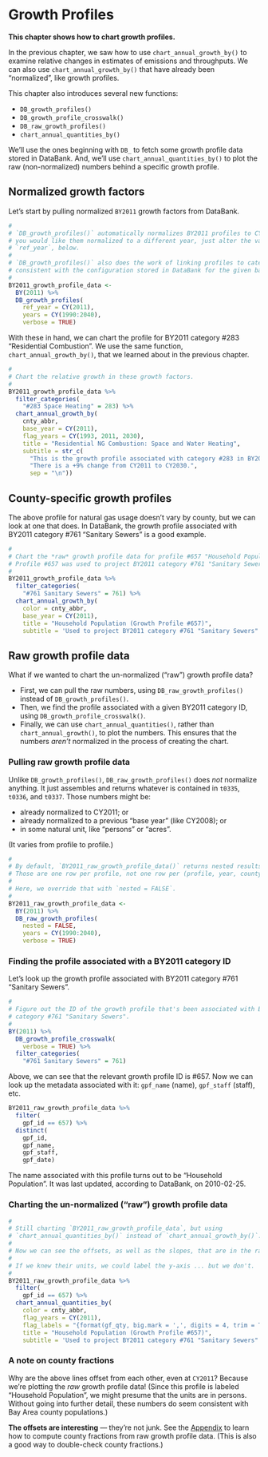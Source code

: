 # Growth Profiles

**This chapter shows how to chart growth profiles.**

In the previous chapter, we saw how to use `chart_annual_growth_by()` to examine relative changes in estimates of emissions and throughputs. We can also use `chart_annual_growth_by()` that have already been "normalized", like growth profiles. 

This chapter also introduces several new functions:

- `DB_growth_profiles()`
- `DB_growth_profile_crosswalk()`
- `DB_raw_growth_profiles()`
- `chart_annual_quantities_by()`

We'll use the ones beginning with `DB_` to fetch some growth profile data stored in DataBank. And, we'll use `chart_annual_quantities_by()` to plot the raw (non-normalized) numbers behind a specific growth profile.

## Normalized growth factors

Let's start by pulling normalized `BY2011` growth factors from DataBank.

```r
#
# `DB_growth_profiles()` automatically normalizes BY2011 profiles to CY2011. If
# you would like them normalized to a different year, just alter the value of
# `ref_year`, below.
#
# `DB_growth_profiles()` also does the work of linking profiles to categories,
# consistent with the configuration stored in DataBank for the given base year.
# 
BY2011_growth_profile_data <-
  BY(2011) %>%
  DB_growth_profiles(
    ref_year = CY(2011),
    years = CY(1990:2040),
    verbose = TRUE) 
```

With these in hand, we can chart the profile for BY2011 category #283 "Residential Combustion". We use the same function, `chart_annual_growth_by()`, that we learned about in the previous chapter.

```r
#
# Chart the relative growth in these growth factors. 
#
BY2011_growth_profile_data %>%
  filter_categories(
    "#283 Space Heating" = 283) %>%
  chart_annual_growth_by(
    cnty_abbr,
    base_year = CY(2011),
    flag_years = CY(1993, 2011, 2030),
    title = "Residential NG Combustion: Space and Water Heating",
    subtitle = str_c(
      "This is the growth profile associated with category #283 in BY2011.",
      "There is a +9% change from CY2011 to CY2030.",
      sep = "\n"))
```

## County-specific growth profiles

The above profile for natural gas usage doesn't vary by county, but we can look at one that does. In DataBank, the growth profile associated with BY2011 category #761 "Sanitary Sewers" is a good example.

```r
#
# Chart the *raw* growth profile data for profile #657 "Household Population".
# Profile #657 was used to project BY2011 category #761 "Sanitary Sewers".
# 
BY2011_growth_profile_data %>%
  filter_categories(
    "#761 Sanitary Sewers" = 761) %>%
  chart_annual_growth_by(
    color = cnty_abbr,
    base_year = CY(2011),
    title = "Household Population (Growth Profile #657)",
    subtitle = 'Used to project BY2011 category #761 "Sanitary Sewers".')
```

## Raw growth profile data

What if we wanted to chart the un-normalized ("raw") growth profile data?

- First, we can pull the raw numbers, using `DB_raw_growth_profiles()` instead of `DB_growth_profiles()`.
- Then, we find the profile associated with a given BY2011 category ID, using `DB_growth_profile_crosswalk()`.
- Finally, we can use `chart_annual_quantities()`, rather than `chart_annual_growth()`, to plot the numbers. This ensures that the numbers *aren't* normalized in the process of creating the chart.

### Pulling raw growth profile data

Unlike `DB_growth_profiles()`, `DB_raw_growth_profiles()` does *not* normalize anything. It just assembles and returns  whatever is contained in `t0335`, `t0336`, and `t0337`. Those numbers might be:

 - already normalized to CY2011; or
 - already normalized to a previous "base year" (like CY2008); or 
 - in some natural unit, like "persons" or "acres".

(It varies from profile to profile.)

```r
#
# By default, `BY2011_raw_growth_profile_data()` returns nested results.
# Those are one row per profile, not one row per (profile, year, county). 
# 
# Here, we override that with `nested = FALSE`.
#
BY2011_raw_growth_profile_data <-
  BY(2011) %>%
  DB_raw_growth_profiles(
    nested = FALSE,
    years = CY(1990:2040),
    verbose = TRUE)
```

### Finding the profile associated with a BY2011 category ID

Let's look up the growth profile associated with BY2011 category #761 "Sanitary Sewers". 

```r
#
# Figure out the ID of the growth profile that's been associated with BY2011
# category #761 "Sanitary Sewers".
# 
BY(2011) %>%
  DB_growth_profile_crosswalk(
    verbose = TRUE) %>%
  filter_categories(
    "#761 Sanitary Sewers" = 761)
```

Above, we can see that the relevant growth profile ID is #657. Now we can look up the metadata associated with it: `gpf_name` (name), `gpf_staff` (staff), etc.

```r
BY2011_raw_growth_profile_data %>%
  filter(
    gpf_id == 657) %>%
  distinct(
    gpf_id,
    gpf_name,
    gpf_staff,
    gpf_date)
```

The name associated with this profile turns out to be "Household Population". It was last updated, according to DataBank, on 2010-02-25.

### Charting the un-normalized ("raw") growth profile data

```r
#
# Still charting `BY2011_raw_growth_profile_data`, but using
# `chart_annual_quantities_by()` instead of `chart_annual_growth_by()`.
#
# Now we can see the offsets, as well as the slopes, that are in the raw data.
#
# If we knew their units, we could label the y-axis ... but we don't.
# 
BY2011_raw_growth_profile_data %>%
  filter(
    gpf_id == 657) %>%
  chart_annual_quantities_by(
    color = cnty_abbr,
    flag_years = CY(2011),
    flag_labels = "{format(gf_qty, big.mark = ',', digits = 4, trim = TRUE)}",
    title = "Household Population (Growth Profile #657)",
    subtitle = 'Used to project BY2011 category #761 "Sanitary Sewers".')
```

### A note on county fractions

Why are the above lines offset from each other, even at `CY2011`? Because we're plotting the *raw* growth profile data! (Since this profile is labeled "Household Population", we might presume that the units are in persons. Without going into further detail, these numbers do seem consistent with Bay Area county populations.)

**The offsets are interesting** --- they're not junk. See the [Appendix](#appendix-howto-county_fractions) to learn how to compute county fractions from raw growth profile data. (This is also a good way to double-check county fractions.)
